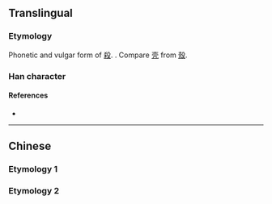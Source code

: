 {{also|殺}}
{{character info}}
==Translingual==
{{CJKV-forms|殺|杀|殺|殺}}

===Etymology===
Phonetic and vulgar form of [[殺]]. {{Han simp|殺|f=殳|t=&nbsp;}}. Compare [[壳]] from [[殼]].

===Han character===
{{Han char|rn=75|rad=木|as=02|sn=6|four=|canj=KD,XKD|ids=⿱㐅朩(G),⿱㐅𣎳(T)}}

====References====
* {{Han ref|kx=0510.181|hdz=21155.030|uh=6740|ud=26432}}

----

==Chinese==

===Etymology 1===
{{zh-see|殺}}

===Etymology 2===
{{zh-see|剎|sgs}}